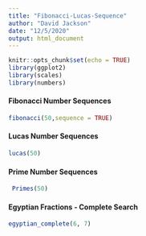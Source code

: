 ```yaml
---
title: "Fibonacci-Lucas-Sequence"
author: "David Jackson"
date: "12/5/2020"
output: html_document
---
```


```r
knitr::opts_chunk$set(echo = TRUE)
library(ggplot2)
library(scales)
library(numbers)
```

#### Fibonacci Number Sequences

```r
fibonacci(50,sequence = TRUE)
```

#### Lucas Number Sequences

```r
lucas(50)
```

#### Prime Number Sequences

```r
 Primes(50)
```

#### Egyptian Fractions - Complete Search

```r
egyptian_complete(6, 7) 
```

